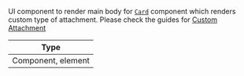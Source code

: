 UI component to render main body for [`Card`](/reactnative/ui-components/card) component which renders custom type of attachment. Please check the guides for [Custom Attachment](/react-native/guides/custom-attachment)

| Type |
| - |
| Component, element |
